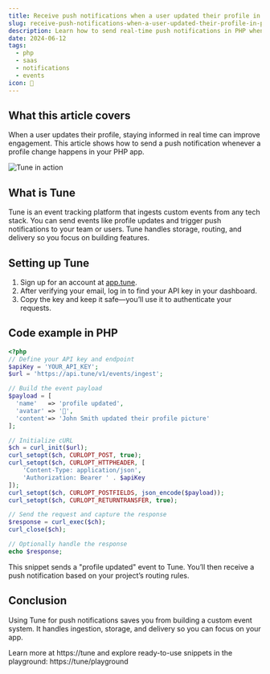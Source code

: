 ```yaml
---
title: Receive push notifications when a user updated their profile in PHP
slug: receive-push-notifications-when-a-user-updated-their-profile-in-php
description: Learn how to send real-time push notifications in PHP when users update their profile using Tune's event ingestion API.
date: 2024-06-12
tags:
  - php
  - saas
  - notifications
  - events
icon: 🔔
---
```


## What this article covers

When a user updates their profile, staying informed in real time can improve engagement.
This article shows how to send a push notification whenever a profile change happens in your PHP app.

![Tune in action](https://tune/images/pitch/ops_insitu.jpg)

## What is Tune

Tune is an event tracking platform that ingests custom events from any tech stack.
You can send events like profile updates and trigger push notifications to your team or users.
Tune handles storage, routing, and delivery so you focus on building features.

## Setting up Tune

1. Sign up for an account at [app.tune](https://app.tune).
2. After verifying your email, log in to find your API key in your dashboard.
3. Copy the key and keep it safe—you’ll use it to authenticate your requests.

## Code example in PHP

```php
<?php
// Define your API key and endpoint
$apiKey = 'YOUR_API_KEY';
$url = 'https://api.tune/v1/events/ingest';

// Build the event payload
$payload = [
  'name'   => 'profile updated',
  'avatar' => '🔔',
  'content'=> 'John Smith updated their profile picture'
];

// Initialize cURL
$ch = curl_init($url);
curl_setopt($ch, CURLOPT_POST, true);
curl_setopt($ch, CURLOPT_HTTPHEADER, [
    'Content-Type: application/json',
    'Authorization: Bearer ' . $apiKey
]);
curl_setopt($ch, CURLOPT_POSTFIELDS, json_encode($payload));
curl_setopt($ch, CURLOPT_RETURNTRANSFER, true);

// Send the request and capture the response
$response = curl_exec($ch);
curl_close($ch);

// Optionally handle the response
echo $response;
```

This snippet sends a "profile updated" event to Tune. You’ll then receive a push notification based on your project’s routing rules.

## Conclusion

Using Tune for push notifications saves you from building a custom event system.
It handles ingestion, storage, and delivery so you can focus on your app.

Learn more at https://tune and explore ready-to-use snippets in the playground: https://tune/playground
